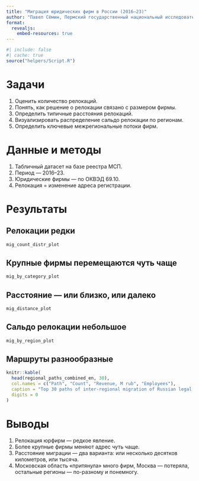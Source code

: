 ```yaml
---
title: "Миграция юридических фирм в России (2016–23)"
author: "Павел Сёмин, Пермский государственный национальный исследовательский университет"
format: 
  revealjs:
    embed-resources: true
---
```


```r
#| include: false
#| cache: true
source("helpers/Script.R")
```

# Задачи

1. Оценить количество релокаций.
2. Понять, как решение о релокации связано с размером фирмы.
3. Определить типичные расстояния релокаций.
4. Визуализировать распределение сальдо релокации по регионам.
5. Определить ключевые межрегиональные потоки фирм.

# Данные и методы

1. Табличный датасет на базе реестра МСП.
2. Период — 2016–23.
3. Юридические фирмы — по ОКВЭД 69.10.
4. Релокация = изменение адреса регистрации.

# Результаты

## Релокации редки

```r
mig_count_distr_plot
```

## Крупные фирмы перемещаются чуть чаще

```r
mig_by_category_plot
```

## Расстояние — или близко, или далеко

```r
mig_distance_plot
```

## Сальдо релокации небольшое

```r
mig_by_region_plot
```

## Маршруты разнообразные {.scrollable}

```r
knitr::kable(
  head(regional_paths_combined_en, 30),
  col.names = c("Path", "Count", "Revenue, M rub", "Employees"),
  caption = "Top 30 paths of inter-regional migration of Russian legal companies in 2016–23",
  digits = 0
)
```

# Выводы

1. Релокация юрфирм — редкое явление.
2. Более крупные фирмы меняют адрес чуть чаще.
3. Расстояние миграции — два варианта: или несколько десятков километров, или тысяча.
4. Московская область «притянула» много фирм, Москва — потеряла, остальные регионы — по-разному и понемногу.